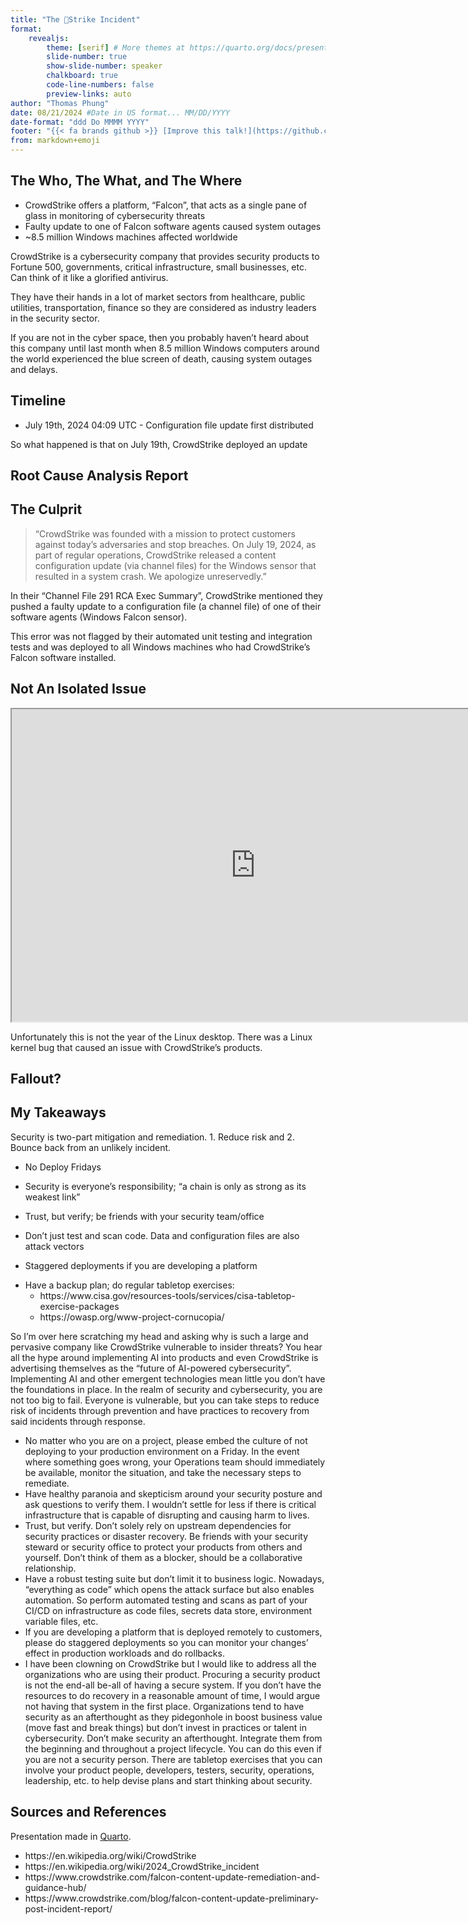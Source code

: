 ```yaml
---
title: "The 🤡Strike Incident"
format:
    revealjs:
        theme: [serif] # More themes at https://quarto.org/docs/presentations/revealjs/themes.html
        slide-number: true
        show-slide-number: speaker
        chalkboard: true
        code-line-numbers: false
        preview-links: auto
author: "Thomas Phung"
date: 08/21/2024 #Date in US format... MM/DD/YYYY
date-format: "ddd Do MMMM YYYY"
footer: "{{< fa brands github >}} [Improve this talk!](https://github.com/thomasphung/crowdstrike-presentation/)"
from: markdown+emoji
---
```


## The Who, The What, and The Where

- CrowdStrike offers a platform, "Falcon", that acts as a single pane of glass in monitoring of cybersecurity threats
- Faulty update to one of Falcon software agents caused system outages
- ~8.5 million Windows machines affected worldwide

::: {.notes}
CrowdStrike is a cybersecurity company that provides security products to Fortune 500, governments, critical infrastructure, small businesses, etc. Can think of it like a glorified antivirus.

They have their hands in a lot of market sectors from healthcare, public utilities, transportation, finance so they are considered as industry leaders in the security sector. 

If you are not in the cyber space, then you probably haven't heard about this company until last month when 8.5 million Windows computers around the world experienced the blue screen of death, causing system outages and delays.
:::

## {background-image="blue-screen-of-death.jpg"}

## Timeline

- July 19th, 2024 04:09 UTC - Configuration file update first distributed

::: {.notes}
So what happened is that on July 19th, CrowdStrike deployed an update 
:::

## Root Cause Analysis Report

## The Culprit

> "CrowdStrike was founded with a mission to protect customers against today’s adversaries and stop breaches. On July 19, 2024, as part of regular operations, <span class="highlight">CrowdStrike released a content configuration update (via channel files) for the Windows sensor that resulted in a system crash.</span> We apologize unreservedly."

::: {.notes}
In their "Channel File 291 RCA Exec Summary", CrowdStrike mentioned they pushed a faulty update to a configuration file (a channel file) of one of their software agents (Windows Falcon sensor).

This error was not flagged by their automated unit testing and integration tests and was deployed to all Windows machines who had CrowdStrike's Falcon software installed.
:::

## Not An Isolated Issue

```{=html}
<iframe width="780" height="500" src="https://www.theregister.com/2024/07/21/crowdstrike_linux_crashes_restoration_tools/" title="CrowdStrike's Falcon Sensor also linked to Linux kernel panics and crashes"></iframe>
```

::: {.notes}
Unfortunately this is not the year of the Linux desktop. There was a Linux kernel bug that caused an issue with CrowdStrike's products.
:::

## Fallout?

::: {.notes}

:::

## My Takeaways
Security is two-part mitigation and remediation. 1. Reduce risk and 2. Bounce back from an unlikely incident.

<!-- In increasing order of complexity to implement -->
::: {.fragment}
- No Deploy Fridays
:::

::: {.fragment}
- Security is everyone's responsibility; "a chain is only as strong as its weakest link"
:::

::: {.fragment}
- Trust, but verify; be friends with your security team/office
:::

::: {.fragment}
- Don't just test and scan code. Data and configuration files are also attack vectors
:::

::: {.fragment}
- Staggered deployments if you are developing a platform
:::

::: {.fragment}
- Have a backup plan; do regular tabletop exercises:
    - https://www.cisa.gov/resources-tools/services/cisa-tabletop-exercise-packages
    - https://owasp.org/www-project-cornucopia/
:::

::: {.notes}
So I'm over here scratching my head and asking why is such a large and pervasive company like CrowdStrike vulnerable to insider threats? You hear all the hype around implementing AI into products and even CrowdStrike is advertising themselves as the "future of AI-powered cybersecurity". Implementing AI and other emergent technologies mean little you don't have the foundations in place. In the realm of security and cybersecurity, you are not too big to fail. Everyone is vulnerable, but you can take steps to reduce risk of incidents through prevention and have practices to recovery from said incidents through response.

- No matter who you are on a project, please embed the culture of not deploying to your production environment on a Friday. In the event where something goes wrong, your Operations team should immediately be available, monitor the situation, and take the necessary steps to remediate.
- Have healthy paranoia and skepticism around your security posture and ask questions to verify them. I wouldn't settle for less if there is critical infrastructure that is capable of disrupting and causing harm to lives.
- Trust, but verify. Don't solely rely on upstream dependencies for security practices or disaster recovery. Be friends with your security steward or security office to protect your products from others and yourself. Don't think of them as a blocker, should be a collaborative relationship.
- Have a robust testing suite but don't limit it to business logic. Nowadays, "everything as code" which opens the attack surface but also enables automation. So perform automated testing and scans as part of your CI/CD on infrastructure as code files, secrets data store, environment variable files, etc.
- If you are developing a platform that is deployed remotely to customers, please do staggered deployments so you can monitor your changes' effect in production workloads and do rollbacks.
- I have been clowning on CrowdStrike but I would like to address all the organizations who are using their product. Procuring a security product is not the end-all be-all of having a secure system. If you don't have the resources to do recovery in a reasonable amount of time, I would argue not having that system in the first place. Organizations tend to have security as an afterthought as they pidegonhole in boost business value (move fast and break things) but don't invest in practices or talent in cybersecurity. Don't make security an afterthought. Integrate them from the beginning and throughout a project lifecycle. You can do this even if you are not a security person. There are tabletop exercises that you can involve your product people, developers, testers, security, operations, leadership, etc. to help devise plans and start thinking about security.
:::

## Sources and References
Presentation made in [Quarto](https://quarto.org/).

- https://en.wikipedia.org/wiki/CrowdStrike
- https://en.wikipedia.org/wiki/2024_CrowdStrike_incident
- https://www.crowdstrike.com/falcon-content-update-remediation-and-guidance-hub/
- https://www.crowdstrike.com/blog/falcon-content-update-preliminary-post-incident-report/
